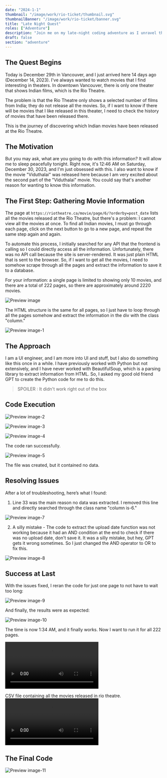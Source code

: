 ```yaml
---
date: "2024-1-1"
thumbnail: "/image/work/rio-ticket/thumbnail.svg"
thumbnailBanner: "/image/work/rio-ticket/banner.svg"
title: "Late Night Quest"
roles: ["Adventure"]
description: "Join me on my late-night coding adventure as I unravel the list of Indian movies screened at Vancouver's Rio Theatre"
draft: false
section: "adventure"
---
```


## The Quest Begins

Today is December 29th in Vancouver, and I just arrived here 14 days ago (December 14, 2023). I've always wanted to watch movies that I find interesting in theaters. In downtown Vancouver, there is only one theater that shows Indian films, which is the Rio Theatre.

The problem is that the Rio Theatre only shows a selected number of films from India; they do not release all the movies. So, if I want to know if there will be movies that I like released in this theater, I need to check the history of movies that have been released there.

This is the journey of discovering which Indian movies have been released at the Rio Theatre.

## The Motivation

But you may ask, what are you going to do with this information? It will allow me to sleep peacefully tonight. Right now, it's 12:46 AM on Saturday, December 30, 2023, and I'm just obsessed with this. I also want to know if the movie "Viduthalai" was released here because I am very excited about the second part of the "Viduthalai" movie. You could say that's another reason for wanting to know this information.

## The First Step: Gathering Movie Information

The page at `https://riotheatre.ca/movie/page/6/?orderby=post_date` lists all the movies released at the Rio Theatre, but there's a problem: I cannot view all the movies at once. To find all Indian movies, I must go through each page, click on the next button to go to a new page, and repeat the same step again and again.

To automate this process, I initially searched for any API that the frontend is calling so I could directly access all the information. Unfortunately, there was no API call because the site is server-rendered. It was just plain HTML that is sent to the browser. So, if I want to get all the movies, I need to somehow scrape through all the pages and extract the information to save it to a database.

For your information: a single page is limited to showing only 10 movies, and there are a total of 222 pages, so there are approximately around 2220 movies.

![Preview image](/image/work/rio-ticket/I%20want%20to%20know%20about%20all%20the%20Tamil%20movies%20released%20at%20the%20Rio%20Theatre.webp)

The HTML structure is the same for all pages, so I just have to loop through all the pages somehow and extract the information in the div with the class "column."

![Preview image-1](/image/work/rio-ticket/I%20want%20to%20know%20about%20all%20the%20Tamil%20movies%20released%20at%20the%20Rio%20Theatre-1.webp)

## The Approach

I am a UI engineer, and I am more into UI and stuff, but I also do something like this once in a while. I have previously worked with Python but not extensively, and I have never worked with BeautifulSoup, which is a parsing library to extract information from HTML. So, I asked my good old friend GPT to create the Python code for me to do this.

> SPOILER : It didn't work right out of the box

## Code Execution

![Preview image-2](/image/work/rio-ticket/I%20want%20to%20know%20about%20all%20the%20Tamil%20movies%20released%20at%20the%20Rio%20Theatre-2.webp)

![Preview image-3](/image/work/rio-ticket/I%20want%20to%20know%20about%20all%20the%20Tamil%20movies%20released%20at%20the%20Rio%20Theatre-3.webp)

![Preview image-4](/image/work/rio-ticket/I%20want%20to%20know%20about%20all%20the%20Tamil%20movies%20released%20at%20the%20Rio%20Theatre-4.webp)

The code ran successfully.

![Preview image-5](/image/work/rio-ticket/I%20want%20to%20know%20about%20all%20the%20Tamil%20movies%20released%20at%20the%20Rio%20Theatre-5.webp)

The file was created, but it contained no data.

## Resolving Issues

After a lot of troubleshooting, here’s what I found:

1. Line 33 was the main reason no data was extracted. I removed this line and directly searched through the class name "column is-6."

![Preview image-7](/image/work/rio-ticket/I%20want%20to%20know%20about%20all%20the%20Tamil%20movies%20released%20at%20the%20Rio%20Theatre-7.webp)

2. A silly mistake - The code to extract the upload date function was not working because it had an AND condition at the end to check if there was no upload date, don't save it. It was a silly mistake, but hey, GPT gets it wrong sometimes. So I just changed the AND operator to OR to fix this.

![Preview image-8](/image/work/rio-ticket/I%20want%20to%20know%20about%20all%20the%20Tamil%20movies%20released%20at%20the%20Rio%20Theatre-8.webp)

## Success at Last

With the issues fixed, I reran the code for just one page to not have to wait too long:

![Preview image-9](/image/work/rio-ticket/I%20want%20to%20know%20about%20all%20the%20Tamil%20movies%20released%20at%20the%20Rio%20Theatre-9.webp)

And finally, the results were as expected:

![Preview image-10](/image/work/rio-ticket/I%20want%20to%20know%20about%20all%20the%20Tamil%20movies%20released%20at%20the%20Rio%20Theatre-10.webp)

The time is now 1:34 AM, and it finally works. Now I want to run it for all 222 pages.

![Result 1](/image/work/rio-ticket/I-want-to-know-about-all-the-Tamil-movies-released-at-the-Rio-Theatre-11-Screen-Recording-2023-12-30-at-3.08.36-PM.mp4)

CSV file containing all the movies released in rio theatre.
![Result 2](/image/work/rio-ticket/I-want-to-know-about-all-the-Tamil-movies-released-at-the-Rio-Theatre-12-Screen-Recording-2023-12-30-at-3.10.29-PM.mp4)

## The Final Code

![Preview image-11](/image/work/rio-ticket/I%20want%20to%20know%20about%20all%20the%20Tamil%20movies%20released%20at%20the%20Rio%20Theatre-11.webp)
